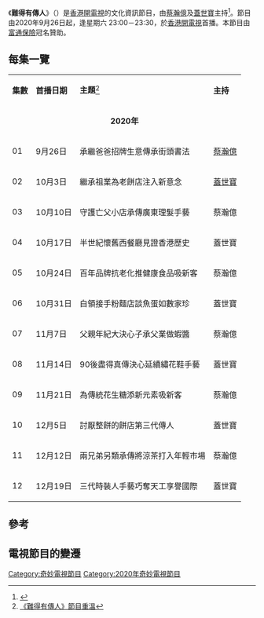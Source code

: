 {{電視節目資訊框
| 名稱         = 難得有傳人
| 原名         = ''Ode to Heritage''
| 類型         = 文化資訊
| 主持         = [[蔡瀚億|蔡瀚億]]、[[蓋世寶|蓋世寶]]
| 國家         = {{HKG}}
| 語言         = [[粵語|粵語]]
| 集數         =
| 製作公司      = Ursa Media Workshop
| 每集長        = 30分鐘（連廣告）
| 電視台        = [[香港開電視|香港開電視]]
| 視頻制式      = [[高清電視|高清電視]] （[[1080i|1080i]]）
| 首播國家      = {{HKG}}
| 開始         = 2020年9月26日
| 結束         =
| 播出時間      = 逢星期六 23:00－23:30
| 官方網站      =
}}

《'''難得有傳人'''》（{{lang-en|''Ode to Heritage''}}）是[[香港開電視|香港開電視]]的文化資訊節目，由[[蔡瀚億|蔡瀚億]]及[[蓋世寶|蓋世寶]]主持<ref>{{Cite web|title=《難得有傳人》體驗香港傳統手工業 蓋世寶做平安包easy job|url=http://www.hkopentv.com/#/press/377|accessdate=2020-09-23|last=香港開電視|language=zh-hant}}</ref>。節目由2020年9月26日起，逢星期六 23:00－23:30，於[[香港開電視|香港開電視]]首播。本節目由[[富通保險|富通保險]]冠名贊助。

==每集一覽==
{|class="wikitable" style="text-align:center"
|- style="color:black"
|'''集數'''||'''首播日期'''||'''主題'''<ref>[http://otv.i-cable.com/ci/archive/program/585 《難得有傳人》節目重溫]</ref>||'''主持'''
|-
|colspan="4" align="center"|'''2020年'''
|-
| 01 || 9月26日 || 承繼爸爸招牌生意傳承街頭書法 || [[蔡瀚億|蔡瀚億]]
|-
| 02 || 10月3日 || 繼承祖業為老餅店注入新意念 || [[蓋世寶|蓋世寶]]
|-
| 03 || 10月10日 || 守護亡父小店承傳廣東理髮手藝 || 蔡瀚億
|-
| 04 || 10月17日 || 半世紀懷舊西餐廳見證香港歷史 || 蓋世寶
|-
| 05 || 10月24日 || 百年品牌抗老化推健康食品吸新客 || 蔡瀚億
|-
| 06 || 10月31日 || 白領接手粉麵店談魚蛋如數家珍 || 蓋世寶
|-
| 07 || 11月7日 || 父親年紀大決心子承父業做蝦醬 || 蔡瀚億
|-
| 08 || 11月14日 || 90後盡得真傳決心延續繡花鞋手藝 || 蓋世寶
|-
| 09 || 11月21日 || 為傳統花生糖添新元素吸新客 || 蔡瀚億
|-
| 10 || 12月5日 || 討厭整餅的餅店第三代傳人 || 蓋世寶
|-
| 11 || 12月12日 || 兩兄弟另類承傳將涼茶打入年輕巿場 || 蔡瀚億
|-
| 12 || 12月19日 || 三代時裝人手藝巧奪天工享譽國際 || 蓋世寶
|}

==參考==
{{Reflist}}

==電視節目的變遷==
{{電視節目的變遷
|電視台={{HKG}} [[香港開電視|香港開電視]]
|播放檔次=星期六 23:00－23:30
|節目名稱='''難得有傳人'''<br>（2020/09/26－2020/12/19）
|上一節目=砂煲罌罉<br>（2020/07/11－2020/09/19）
|下一節目=[[小儀與13「型」男|小儀與13「型」男]]<br>（2020/12/26－2021）
}}

[[Category:奇妙電視節目|Category:奇妙電視節目]]
[[Category:2020年奇妙電視節目|Category:2020年奇妙電視節目]]